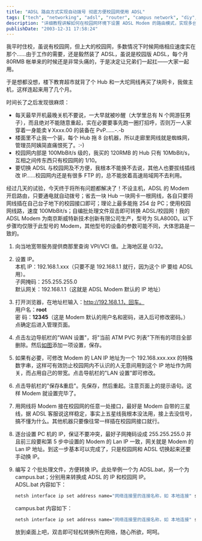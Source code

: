 ---
title: "ADSL 路由方式实现自动拨号 彻底方便校园网使用 ADSL"
tags: ["tech", "networking", "adsl", "router", "campus network", "diy", "tutorial", "internet", "lan", "ip configuration"]
description: "详细教程讲解如何在校园网环境下设置 ADSL Modem 的路由模式，实现多台电脑共享一条 ADSL 线路且无需主机开机，包括 IP 配置、Modem 设置和编写切换批处理文件等步骤，解决了传统 Hub 方式的多种局限和不便。"
publishDate: "2003-12-31 17:58:24"
---

我平时住校，虽说有校园网，但上大的校园网，多数情况下时候网络相应速度实在那个……由于工作的需要，还是毅然装了 ADSL，虽说是校园版 ADSL，每个月 80RMB 帐单来的时候还是非常头痛的，于是决定让兄弟们一起扛——大家一起用。

于是想都没想，楼下教育超市就背了个 Hub 和一大坨网线再买了块网卡，我做主机，这样连起来用了几个月。

时间长了之后发现很麻烦：

- 每天最早开机最晚关机不要说，一大早就被吵醒（大学里总有 N 个网游狂男子），而且绝对不能随意重起，实在必要要事先跑一圈打招呼，否则万一人家穿着一身能卖￥Xxxx.00 的装备在 PvP……-.-b
- 楼面里不止我一个装，每个 Hub 拖 8 台机器，所以走廊里网线就是蜘蛛网，管理员阿姨简直痛恨死了。:-)
- 校园网内部是 100MbBit/s 级的，我买的 120RMB 的 Hub 只有 10MbBit/s，互相之间传东西只有校园网的 1/10。
- 要切换 ADSL 与校园网及不方便，我根本不能换不去说，其他人也要拔线插线改 IP……校园网内还是有很多 FTP 的，总不能放着高速局域网不去利用。

经过几天的试验，今天终于将所有问题都解决了！不设主机，ADSL 的 Modem 开启路由，只要通电就自动拨号；省去一块 Hub 一块网卡一根网线，各自只要将网线插在自己台子地下的校园接口即可；理论上最多能拖 254 台 PC；使用校园网线路，速度 100MbBit/s；自编批处理文件双击即可转换 ADSL/校园网！我的 ADSL Modem 为南京斯威特新技术创新有限公司生产，型号为 SLA800D。以下步骤均仅限于此型号的 Modem，其他型号的设备的参数可能不同，大体思路是一致的。

1. 向当地宽带服务提供商那里查询 VPI/VCI 值。上海地区是 0/32。
2. 设置 IP。  
   本机 IP：192.168.1.xxx（只要不是 192.168.1.1 就行，因为这个 IP 要给 ADSL 用）。  
   子网掩码：255.255.255.0  
   默认网关：192.168.1.1（这就是 ADSL Modem 默认的 IP 地址）
3. 打开浏览器，在地址栏输入：<http://192.168.1.1，回车。>  
   用户名：**root**  
   密 码：**12345**（这是 Modem 默认的用户名和密码，进入后可修改密码。）  
   点确定后进入管理页面。
4. 点击左边导航栏的"WAN 设置"，将"当前 ATM PVC 列表"下所有的项目全部删除。然后[如图](http://blog.xdanger.com/archives/pics/20031231a.png)添加一项设置，保存。
5. 如果有必要，可修改 Modem 的 LAN IP 地址为一个 192.168.xxx.xxx 的特殊数字串，这样可有效防止校园网内不认识的人无意间用到这个 IP 地址作为网关，而占用自己的带宽。点击导航栏的"LAN 设置"即可修改。
6. 点击导航栏的"保存&重启"。先保存，然后重起。注意页面上的提示语句。这样 Modem 就设置完毕了。
7. 用网线将 Modem 接在校园网的任意一处接口，最好是 Modem 自带的三星线，据 ADSL 客服说这样稳定，事实上五星线我根本没法用，接上去没信号，搞不懂为什么。其他机器只要像往常一样插在校园网接口就行。
8. 逐台设置 PC 机的 IP，保证不要冲突，最好子网掩码设成 255.255.255.0 并且前三段要和第 5 步中设置的 Modem 的 Lan IP 一致，网关就是 Modem 的 Lan IP 地址。到这一步基本可以完成了，只是校园网和 ADSL 切换起来还要手动换 IP。
9. 编写 2 个批处理文件，方便转换 IP。此处举例一个为 ADSL.bat，另一个为 campus.bat；分别用来转换成 ADSL 的 IP 和校园网 IP。  
   ADSL.bat 内容如下：

   ```bat
   netsh interface ip set address name="网络连接里的连接名称，如 本地连接" static PC 分配到的 ADSL 的 IP 地址，如 192.168.1.2 255.255.255.0 Modem 的 Lan IP 地址，如 192.168.1.1 1
   ```

   campus.bat 内容如下：

   ```bat
   netsh interface ip set address name="网络连接里的连接名称，如 本地连接" static PC 分配到的校园网的 IP 地址，如 10.126.12.29 255.255.255.0 校园网的网关 IP 地址，如 10.126.12.254 1
   ```

   放到桌面上吧，双击即可轻松转换所在网络，随心所欲，呵呵。
